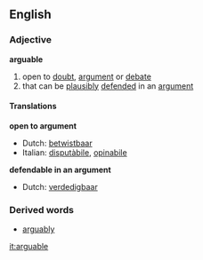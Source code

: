 ==English==
===Adjective===
'''arguable'''

#<!--AdjOpenToArgument--> open to [[doubt]], [[argument]] or [[debate]]
#<!--AdjDefendable--> that can be [[plausibly]] [[defended]] in an [[argument]]

====Translations====
<!--AdjOpenToArgument--> '''open to argument'''
{{top}}
*Dutch: [[betwistbaar]]
*Italian: [[disputàbile]], [[opinabile]]

{{mid}}
{{bottom}}

<!--AdjDefendable--> '''defendable in an argument'''
{{top}}
*Dutch: [[verdedigbaar]]
{{mid}}
{{bottom}}

===Derived words===
*[[arguably]]

[[it:arguable]]